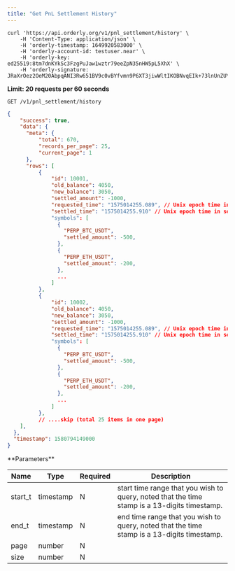```yaml
---
title: "Get PnL Settlement History"
---
```


<RequestExample>

```shell
curl 'https://api.orderly.org/v1/pnl_settlement/history' \
    -H 'Content-Type: application/json' \
    -H 'orderly-timestamp: 1649920583000' \
    -H 'orderly-account-id: testuser.near' \
    -H 'orderly-key: ed25519:8tm7dnKYkSc3FzgPuJaw1wztr79eeZpN35nHW5pL5XhX' \
    -H 'orderly-signature: JRaXrOez2OeM20AbpqANI3Rw651BV9c0vBYfvmn9P6XT3jiwWltIKOBNvqEIk+73lnUnZUYyv2m+M1KIQWmPAA=='
```
</RequestExample>

**Limit: 20 requests per 60 seconds**

`GET /v1/pnl_settlement/history`

<ResponseExample>

```json Response
{
    "success": true,
    "data": {
      "meta": {
          "total": 670,
          "records_per_page": 25,
          "current_page": 1
      },
      "rows": [
          {
              "id": 10001,
              "old_balance": 4050,
              "new_balance": 3050,
              "settled_amount": -1000,
              "requested_time": "1575014255.089", // Unix epoch time in seconds
              "settled_time": "1575014255.910" // Unix epoch time in seconds
              "symbols": [
                {
                  "PERP_BTC_USDT",
                  "settled_amount": -500,
                },
                {
                  "PERP_ETH_USDT",
                  "settled_amount": -200,
                },
                ...
              ]
          },
          {
              "id": 10002,
              "old_balance": 4050,
              "new_balance": 3050,
              "settled_amount": -1000,
              "requested_time": "1575014255.089", // Unix epoch time in seconds
              "settled_time": "1575014255.910" // Unix epoch time in seconds
              "symbols": [
                {
                  "PERP_BTC_USDT",
                  "settled_amount": -500,
                },
                {
                  "PERP_ETH_USDT",
                  "settled_amount": -200,
                },
                ...
              ]
          },
          // ....skip (total 25 items in one page)
    ],
  },
  "timestamp": 1580794149000
}
```
</ResponseExample>
**Parameters**

| Name    | Type      | Required | Description                                                     |
|---------|-----------|----------| ----------------------------------------------------------------|
| start_t | timestamp | N        | start time range that you wish to query, noted that the time stamp is a 13-digits timestamp.       |
| end_t   | timestamp | N        | end time range that you wish to query, noted that the time stamp is a 13-digits timestamp.           |
| page    | number    | N        |                                                                 |
| size    | number    | N        |                                                                 |


